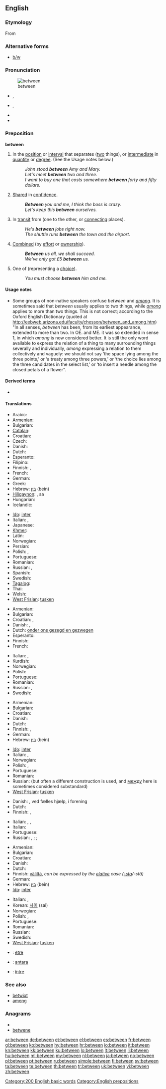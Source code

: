 ==English==

{{rank|another|right|each|173|between|face|tell|because}}

===Etymology===
From {{etyl|ang}} {{term|betweonum|betwēonum|lang=ang}}

===Alternative forms===
* [[b/w]]

===Pronunciation===
[[Image:Entre.PNG|thumb|between]]
* {{a|UK}} {{IPA|/bɪˈtwiːn/}}, {{SAMPA|/bI"twi:n/}}
* {{a|US}} {{IPA|/bɪˈtwin/}}, {{SAMPA|/bI"twin/}}
* {{audio|en-us-between.ogg|Audio (US)}}
* {{hyphenation|be|tween}}

===Preposition===
'''between'''

# In the [[position]] or [[interval]] that separates ([[two]] things), or [[intermediate]] in [[quantity]] or [[degree]].  (See the Usage notes below.)
#: ''John stood '''between''' Amy and Mary.''
#: ''Let's meet '''between''' two and three.''
#: ''I want to buy one that costs somewhere '''between''' forty and fifty dollars''.
# [[share|Shared]] in [[confidence]].
#: '''''Between''' you and me, I think the boss is crazy.''
#: ''Let's keep this '''between''' ourselves.''
# In [[transit]] from (one to the other, or [[connecting]] places).
#: ''He's '''between''' jobs right now.''
#: ''The shuttle runs '''between''' the town and the airport.''
# [[combine|Combined]] (by [[effort]] or [[ownership]]).
#: '''''Between''' us all, we shall succeed.''
#: ''We've only got £5 '''between''' us.''
# One of (representing a [[choice]]).
#: ''You must choose '''between''' him and me.''

====Usage notes====
* Some groups of non-native speakers confuse ''between'' and ''[[among]]''. It is sometimes said that ''between'' usually applies to two things, while ''[[among]]'' applies to more than two things. This is not correct; according to the Oxford English Dictionary (quoted at http://eebweb.arizona.edu/faculty/chesson/between_and_among.htm) "In all senses, ''between'' has been, from its earliest appearance, extended to more than two. In OE. and ME. it was so extended in sense 1, in which ''among'' is now considered better. It is still the only word available to express the relation of a thing to many surrounding things severally and individually, ''among'' expressing a relation to them collectively and vaguely: we should not say ‘the space lying among the three points,’ or ‘a treaty among three powers,’ or ‘the choice lies among the three candidates in the select list,’ or ‘to insert a needle among the closed petals of a flower".

====Derived terms====
* {{lookfrom|between}}

====Translations====
{{trans-top|in the position or interval that separates two things}}
* Arabic: {{t-|ar|بين|alt=بَيْنَ|tr=bayna}}
* Armenian: {{t-|hy|միջև|tr=miǰev}}
* Bulgarian: {{t+|bg|между}}
* [[Catalan]]: {{t-|ca|entre}}
* Croatian: {{t+|hr|između}}
* Czech: {{t+|cs|mezi}}
* Danish: {{t-|da|mellem}}
* Dutch: {{t+|nl|tussen}}
* Esperanto: {{t-|eo|inter|xs=Esperanto}}
* Filipino: {{tø|fil|gitna|xs=Filipino}}
* Finnish: {{t-|fi|välissä}}, {{t-|fi|keskellä}}
* French: {{t+|fr|entre}}
* German: {{t+|de|zwischen}}
* Greek: {{t+|el|ανάμεσα||tr=anámesa}}
* Hebrew: [[בין]] (bein)
* [[Hiligaynon]]: {{tø|hil|tunga|xs=Hiligaynon}}, sa {{tø|hil|gintung-an|xs=Hiligaynon}}
* Hungarian: {{t+|hu|között}}
* Icelandic: {{t+|is|á milli}}
{{trans-mid}}
* [[Ido]]: [[inter]]
* Italian: {{t+|it|tra}}, {{t+|it|fra}}
* Japanese: {{t+|ja|間|alt=…の間に|tr=no aida ni ([[の]][[あいだ]][[に]])}}
* [[Khmer]]: {{t|km|រវាង|tr=rawīǝng|sc=Khmr|xs=Khmer}}
* Latin: {{t+|la|inter}}
* Norwegian: {{t+|no|mellom}}
* Persian: {{t-|fa|اندر|tr=andar|xs=Persian}}
* Polish: {{t+|pl|pomiędzy}}, {{t+|pl|między}}
* Portuguese: {{t+|pt|entre}}
* Romanian: {{t-|ro|între}}
* Russian: {{t+|ru|между|tr=méždu}}, {{t+|ru|посреди|tr=posredí}}
* Spanish: {{t+|es|entre}}
* Swedish: {{t+|sv|mellan}}
* [[Tagalog]]: {{t|tl|gitna|xs=Tagalog}}
* Thai: {{t|th|ระหว่าง|tr=ráwàang}}
* Welsh: {{t-|cy|rhwng|xs=Welsh}}
* [[West Frisian]]: [[tusken]]
{{trans-bottom}}

{{trans-top|shared in confidence by}}
* Armenian: {{t-|hy|միջև|tr=miǰev}}
* Bulgarian: {{t+|bg|между}}
* Croatian: {{t-|hr|među}}, {{t+|hr|između}}
* Danish: {{t-|da|mellem}}, {{t+|da|imellem}}
* Dutch: [[onder ons gezegd en gezwegen]]
* Esperanto: {{t-|eo|inter|xs=Esperanto}}
* Finnish: {{t-|fi|kesken}}
* French: {{t+|fr|entre}}
{{trans-mid}}
* Italian: {{t|it|tra}}, {{t|it|fra}}
* Kurdish: {{ku-Arab|[[له‌ نێوان]]}}
* Norwegian: {{t+|no|mellom}}
* Polish: {{t+|pl|między}}
* Portuguese: {{t+|pt|entre}}
* Romanian: {{t|ro|între}}
* Russian: {{t+|ru|среди|tr=sredí}}, {{t+|ru|между|tr=méždu}}
* Swedish: {{t+|sv|mellan}}
{{trans-bottom}}

{{trans-top|in transit from one to the other}}
* Armenian: {{t-|hy|միջև|tr=miǰev}}
* Bulgarian: {{t|bg|помежду}}
* Croatian: {{t-|hr|među}}
* Danish: {{t-|da|mellem}}
* Dutch: {{t+|nl|tussen}}
* Finnish: {{t-|fi|välissä}}, {{t-|fi|välillä}}
* German: {{t+|de|zwischen}}
* Hebrew: [[בין]] (bein)
{{trans-mid}}
* [[Ido]]: [[inter]]
* Italian: {{t|it|tra}}, {{t|it|fra}}
* Norwegian: {{t+|no|mellom}}
* Polish: {{t+|pl|między}}, {{t+|pl|pomiędzy}}
* Portuguese: {{t+|pt|entre}}
* Romanian: {{t|ro|între}}
* Russian: {{t+|ru|между|tr=méždu}} (but often a different construction is used, and [[между]] here is sometimes considered substandard)
* [[West Frisian]]: [[tusken]]
{{trans-bottom}}

{{trans-top|combined by effort or ownership}}
* Danish: {{t|da|tilsammen}}, ved fælles hjælp, i forening
* Dutch: {{t+|nl|onder}}
* Finnish: {{t-|fi|kesken}}, {{t+|fi|yhteensä}}
{{trans-mid}}
* Italian: {{t|it|tra}}, {{t|it|fra}}, {{t|it|fra}}
* Italian: {{t|it|tra}}
* Portuguese: {{t+|pt|entre}}
* Russian: {{t+|ru|суммарно|tr=summárno}}, {{t+|ru|всего|tr=vsegó}}; {{t+|ru|на всех|tr=na vsex}}; {{t+|ru|вместе|tr=vméste}}
{{trans-bottom}}

{{trans-top|one of, representing a choice}}
* Armenian: {{t-|hy|միջև|tr=miǰev}}
* Bulgarian: {{t+|bg|между}}
* Croatian: {{t+|hr|između}}
* Danish: {{t-|da|mellem}}
* Dutch: {{t+|nl|tussen}}
* Finnish: [[väliltä]], ''can be expressed by the [[elative]] case ([[-sta]]/-stä)''
* German: {{t+|de|zwischen}}
* Hebrew: [[בין]] (bein)
* [[Ido]]: [[inter]]
{{trans-mid}}
* Italian: {{t|it|tra}}, {{t|it|fra}}
* Korean: [[사이]] (sai)
* Norwegian: {{t+|no|mellom}}
* Polish: {{t+|pl|pomiędzy}}, {{t+|pl|między}}
* Portuguese: {{t+|pt|entre}}
* Romanian: {{t|ro|între}}
* Russian: {{t+|ru|между|tr=méždu}}
* Swedish: {{t+|sv|mellan}}
* [[West Frisian]]: [[tusken]]
{{trans-bottom}}

<!--Remove this section once all of the translations below have been moved into the tables above.-->
{{checktrans-top}}
* {{ttbc|Breton}}: [[etre]]
* {{ttbc|Indonesian}}: [[antara]]
* {{ttbc|Romanian}}: [[între]]
{{trans-bottom}}

===See also===
* [[betwixt]]
* [[among]]

===Anagrams===
* {{alphagram|beeentw}}
* [[betwene#English|betwene]]

[[Category:200 English basic words]]
[[Category:English prepositions]]

[[ar:between]]
[[de:between]]
[[et:between]]
[[el:between]]
[[es:between]]
[[fr:between]]
[[gl:between]]
[[ko:between]]
[[hy:between]]
[[hr:between]]
[[io:between]]
[[it:between]]
[[kn:between]]
[[kk:between]]
[[ku:between]]
[[lo:between]]
[[lt:between]]
[[li:between]]
[[hu:between]]
[[ml:between]]
[[my:between]]
[[nl:between]]
[[ja:between]]
[[no:between]]
[[pl:between]]
[[pt:between]]
[[ru:between]]
[[simple:between]]
[[fi:between]]
[[sv:between]]
[[ta:between]]
[[te:between]]
[[th:between]]
[[tr:between]]
[[uk:between]]
[[vi:between]]
[[zh:between]]